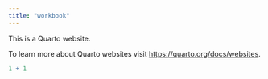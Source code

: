 ```yaml
---
title: "workbook"
---
```


This is a Quarto website.

To learn more about Quarto websites visit <https://quarto.org/docs/websites>.

```r
1 + 1
```
